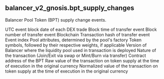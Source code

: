 ## balancer_v2_gnosis.bpt_supply_changes 
Balancer Pool Token (BPT) supply change events.


<ParamField path="block_date">
UTC event block date of each DEX trade
</ParamField>
<ParamField path="evt_block_time">
Block time of transfer event
</ParamField>
<ParamField path="evt_block_number">
Block number of transfer event
</ParamField>
<ParamField path="blockchain">
Blockchain
</ParamField>
<ParamField path="evt_tx_hash">
Transaction hash of transfer event
</ParamField>
<ParamField path="evt_index">
Event index
</ParamField>
<ParamField path="pool_type">
Pool attributes, determined by the pool&#x27;s factory
</ParamField>
<ParamField path="pool_symbol">
Token symbols, followed by their respective weights, if applicable
</ParamField>
<ParamField path="version">
Version of Balancer where the liquidity pool used in transaction is deployed
</ParamField>
<ParamField path="label">
Nature of the transaction (Join/Exit via swap or Mint/Burn via transfer)
</ParamField>
<ParamField path="token_address">
Contract address of the BPT
</ParamField>
<ParamField path="delta_amount_raw">
Raw value of the transaction on token supply at the time of execution in the original currency
</ParamField>
<ParamField path="delta_amount">
Normalized value of the transaction on token supply at the time of execution in the original currency
</ParamField>
